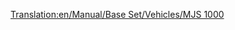 [[Translation:en/Manual/Base Set/Vehicles/MJS 1000]]
{{fr/Train|Nom=MJS 1000
|Image=[[File:en/Mjs1000.png]]
|Coût=24 609£ (49 218$)
|Vitesse=104 km/h (65 mph)
|Poids=120 t
|Puissance=2200 cv (1641 kW)
|Entretien=2 208£ (4 416$)
|Conception=1965
|Vie=22 
|Capacité=N/A
|Description=
|Réalité=La MJS 1000 rassemble à la locomotive électrique [http://en.wikipedia.org/wiki/List_of_South_African_locomotive_classes#Electric_locomotives SAR Class 5E] (en anglais).
}}
